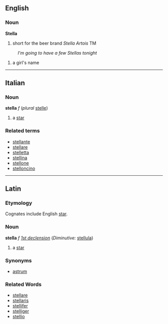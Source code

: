 ==English==
===Noun===
'''Stella'''
#short for the beer brand ''Stella Artois'' TM
:''I'm going to have a few Stellas tonight''
#a girl's name
----
==Italian==
===Noun===
'''stella''' ''f'' (''plural'' [[stelle]])

# a [[star]]

===Related terms===
*[[stellante]]
*[[stellare]]
*[[stelletta]]
*[[stellina]]
*[[stellone]]
*[[stelloncino]]

----

==Latin==
===Etymology===
Cognates include English [[star]].
===Noun===
'''stella''' ''f'' ''[[Wiktionary Appendix:Latin first declension|1st declension]]'' (''Diminutive:'' [[stellula]])

#a [[star]]
===Synonyms===
*[[astrum]]
===Related Words===
*[[stellare]]
*[[stellaris]]
*[[stellifer]]
*[[stelliger]]
*[[stellio]]